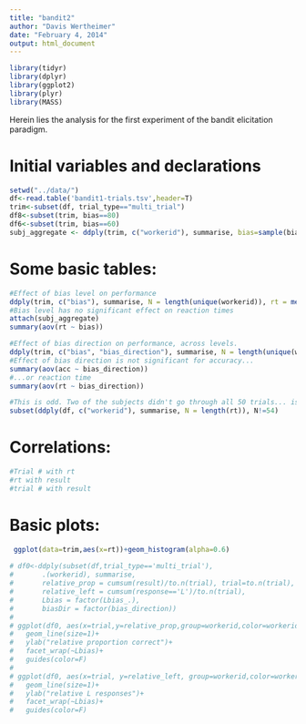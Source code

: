 ```yaml
---
title: "bandit2"
author: "Davis Wertheimer"
date: "February 4, 2014"
output: html_document
---
```


```r
library(tidyr)
library(dplyr)
library(ggplot2)
library(plyr)
library(MASS)
```

Herein lies the analysis for the first experiment of the bandit elicitation paradigm.


Initial variables and declarations
=
```r
setwd("../data/")
df<-read.table('bandit1-trials.tsv',header=T)
trim<-subset(df, trial_type=="multi_trial")
df8<-subset(trim, bias==80)
df6<-subset(trim, bias==60)
subj_aggregate <- ddply(trim, c("workerid"), summarise, bias=sample(bias,1), bias_direction=sample(bias_direction,1), rt=mean(rt), acc=mean(result))
```

Some basic tables:
=
```r
#Effect of bias level on performance
ddply(trim, c("bias"), summarise, N = length(unique(workerid)), rt = mean(rt), acc = mean(result))
#Bias level has no significant effect on reaction times
attach(subj_aggregate)
summary(aov(rt ~ bias))

#Effect of bias direction on performance, across levels. 
ddply(trim, c("bias", "bias_direction"), summarise, N = length(unique(workerid)), rt = mean(rt), acc = mean(result))
#Effect of bias direction is not significant for accuracy...
summary(aov(acc ~ bias_direction))
#...or reaction time
summary(aov(rt ~ bias_direction))

#This is odd. Two of the subjects didn't go through all 50 trials... is this NA correction?
subset(ddply(df, c("workerid"), summarise, N = length(rt)), N!=54)

```

Correlations:
=
```r
#Trial # with rt
#rt with result
#trial # with result
```

Basic plots:
=
```r
 ggplot(data=trim,aes(x=rt))+geom_histogram(alpha=0.6)
 
# df0<-ddply(subset(df,trial_type=='multi_trial'), 
#       .(workerid), summarise, 
#       relative_prop = cumsum(result)/to.n(trial), trial=to.n(trial),
#       relative_left = cumsum(response=='L')/to.n(trial), 
#       Lbias = factor(Lbias_.),
#       biasDir = factor(bias_direction))
# 
# ggplot(df0, aes(x=trial,y=relative_prop,group=workerid,color=workerid))+
#   geom_line(size=1)+
#   ylab("relative proportion correct")+
#   facet_wrap(~Lbias)+
#   guides(color=F)
# 
# ggplot(df0, aes(x=trial, y=relative_left, group=workerid,color=workerid))+
#   geom_line(size=1)+
#   ylab("relative L responses")+
#   facet_wrap(~Lbias)+
#   guides(color=F)

```

